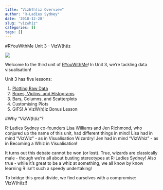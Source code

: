 ```yaml
---
title: "VizW(h)iz Overview"
author: "R-Ladies Sydney"
date: '2018-12-20'
slug: "vizwhiz"
categories: []
tags: []
---
```


#RYouWithMe Unit 3 - VizW(h)iz


![](/post/2018-12-20-vizwhiz_files/VizWizBanner.jpg)

Welcome to the third unit of [RYouWithMe](/ryouwithme)! In Unit 3, we’re tackling data visualisation! 

Unit 3 has five lessons:  

1. [Plotting Raw Data](/post/2018/12/20/vizwhiz-1/)
2. [Boxes, Violins, and Histograms](/post/2018/12/20/vizwhiz-2/)
3. Bars, Columns, and Scatterplots
4. Customising Plots
5. GIFS! A VizW(h)iz Bonus Lesson

#Why "VizW(h)iz"?

R-Ladies Sydney co-founders Lisa Williams and Jen Richmond, who conjured up the name of this unit, had different things in mind! Lisa had in mind "VizWiz" - as in Visualisation Wizardry! Jen had in mind "VizWhiz" - as in Becoming a Whiz in Visualisation! 

It turns out this debate cannot be won (or lost). True, wizards are classically male - though we're all about busting stereotypes at R-Ladies Sydney! Also true - while it's great to be a whiz at something, we all know by know learning R isn't such a speedy undertaking!

To bridge this great divide, we find ourselves with a compromise: VizW(h)iz!!


